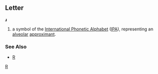 ==Letter==
'''ɹ'''

#a symbol of the [[International Phonetic Alphabet]] ([[IPA]]), representing an [[alveolar]] [[approximant]].
===See Also===
*[[R]]
[[Category:IPA symbols|R]]
